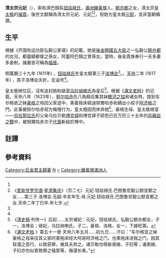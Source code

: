 '''清太宗元妃'''（{{bd|1593年||1612年||catIdx=N}}），索和濟巴顏系[[钮祜禄氏|钮祜禄氏]]，[[滿洲鑲黃旗|滿洲鑲黃旗]]人。[[额亦都|额亦都]]之女，清太宗[[皇太极|皇太极]]的[[福晋|福晋]]，後世文獻稱為清太宗元妃、元妃<ref name="a1"/><ref name="a2">《[[爱新觉罗宗谱|爱新觉罗宗谱]]·[[星源集庆|星源集庆]]》（页二七）元妃.钮祜禄氏.巴图鲁宏毅公额宜都之女……第三子.洛博会.无嗣.辛亥年生.母.元妃.钮祜禄氏.巴图鲁宏毅公额宜都之女.天命二年丁巳卒.年七岁.</ref>，视她为皇太极[[元配|元配]]，並非當朝稱謂。

==生平==

根據《开国佐运功臣弘毅公家谱》的記載，她是[[後金開國五大臣|後金開國五大臣]]之一弘毅公[[额亦都|额亦都]]的女兒，都靈額都督之孫女，阿靈阿巴顏之曾孫女。當時，後金貴族奉行一夫多妻多妾制，諸妻皆可稱為[[福晉|福晉]]。

明萬曆三十九年 (1611年) ，[[钮祜禄氏|钮祜禄氏]]生皇太极第三子[[洛博会|洛博会]]<ref name="a2"/>。{{来源请求|萬曆四十年 (1612年)，钮祜禄氏去世}}。[[天命_(后金)|天命]]二年 (1617年) ，其子洛博会夭折，无谥号<ref name="a2"/>。

皇太极继位后，沒有追封她和[[继室|继室]][[清太宗繼妃|乌拉纳喇氏]]為皇后<ref name="a1">《[[清史稿|清史稿]]·列传一》后妃……太宗诸妃：元妃，钮祜禄氏，弘毅公额亦都女，子一，洛博会；继妃，乌拉纳喇氏，子二，豪格、洛格，女一，下嫁旺第。</ref>。根据《[[满文老档|满文老档]]》的记载，天命八年（1623年），[[努尔哈赤|努尔哈赤]]在八角殿召集其妹[[沾河姑|瞻河之姑]]和诸女時，提到车尔格依之妹[[豪格|豪格]]之母{{NoteTag|《康熙会典•三父八母服图》顯示，清代除亲生父母外，还有三父八母之说。三父指同居继父、不同居继父、从继母嫁之继父。八母指嫡母、继母、养母、慈母、嫁母、出母、庶母和乳母，以區別在服丧时要穿戴的丧服。}}回父家途中，乘着拖床經過努爾哈赤和嫡出小叔子[[阿濟格|阿济格]]之門。此事被努尔哈赤视为侮慢行为，皇太極因而休弃她<ref>《[http://wenxian.fanren8.com/06/03/82/8.htm 满文老档] {{Wayback|url=http://wenxian.fanren8.com/06/03/82/8.htm |date=20171107023149 }}》第五十一册 天命八年五月......初九日......汗曰：“车尔格宜之妹豪格之母来往其父家时乘拖床经大阿哥阿济格之门，也乘拖床进我之门，因其轻漫之恶行，以致获罪，被其夫弃之。诸贝勒勿辱新弟媳、子妇等；诸弟媳、子妇亦勿似昔致罪之福晋等，侮漫长者。”</ref>。豪格生母、皇太极继室——[[清太宗繼妃|烏拉那拉氏]]的父亲乌拉贝勒[[博克多|博克铎]]和博克铎子硕色已在万历三十五年的[[烏碣岩之戰|烏碣岩之戰]]中，被努爾哈赤次子[[代善|代善]]斬殺於陣中。{{来源请求|而且，车尔格宜為鈕祜祿氏之三兄。}}{{来源请求|因此，被皇太極休棄的福晉實為鈕祜祿氏，並非烏拉那拉氏。}}

==註譯==
{{NoteFoot}}

==參考資料==
{{reflist}}

{{start box}}
{{S-hou|[[清朝|大清]]皇室|3=1593年|5=1612年}}
{{S-before|福晋[[壽康太妃|壽康太妃]]博尔济吉特氏}}
{{S-title|[[清朝皇后及妃嬪列表|大清福晋]]|?年-?年}}
{{S-after|继福晋[[清太宗繼妃|清太宗繼妃]]乌拉那拉氏}}
{{end box}}

{{清朝皇后}}
{{清太宗皇室}}
[[Category:后金君主嫡妻|Category:后金君主嫡妻]]
[[Category:中国皇帝嫡妻未得封后者|N]]
[[Category:鈕祜祿氏|~]]
[[Category:鑲黃旗滿洲人|Category:鑲黃旗滿洲人]]